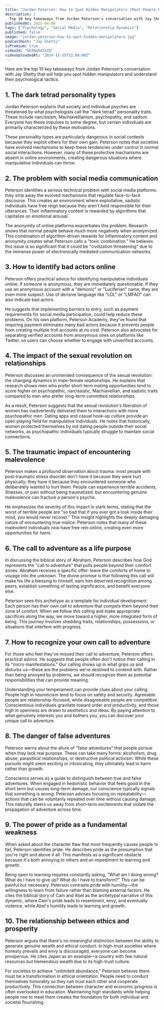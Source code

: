 ```yaml
---
title: "Jordan Peterson: How to Spot Hidden Manipulators (Most People Miss These Signs)"
description: |
  Top 10 key takeaways from Jordan Peterson's conversation with Jay Shetty that will help you spot hidden manipulators and understand their psychological tactics.
publishedAt: 2025-04-08
tags: ["Psychology", "Social Media", "Relationship Dynamics"]
published: false
image: "jordan-peterson-how-to-spot-hidden-manipulators.jpg"
podcastHost: "Jay Shetty"
isPremium: true
videoId: "bKZNq5dthZ8"
videoUploadedAt: "2024-11-25T12:00:00Z"
---
```



<PodcastSummaryPageLayout frontmatter={frontmatter}>

Here are the top 10 key takeaways from Jordan Peterson's conversation with Jay Shetty that will help you spot hidden manipulators and understand their psychological tactics.

## 1. The dark tetrad personality types

Jordan Peterson explains that society and individual psyches are threatened by what psychologists call the "dark tetrad" personality traits. These include narcissism, Machiavellianism, psychopathy, and sadism. Everyone has these impulses to some degree, but certain individuals are primarily characterized by these motivations.

These personality types are particularly dangerous in social contexts because they exploit others for their own gain. Peterson notes that societies have evolved mechanisms to keep these tendencies under control in normal social interactions. However, many of these protective mechanisms are absent in online environments, creating dangerous situations where manipulative individuals can thrive.

## 2. The problem with social media communication

Peterson identifies a serious technical problem with social media platforms: they strip away the evolved mechanisms that regulate face-to-face discourse. This creates an environment where exploitative, sadistic individuals have free reign because they aren't held responsible for their utterances. Their inflammatory content is rewarded by algorithms that capitalize on emotional arousal.

The anonymity of online platforms exacerbates this problem. Research shows that normal people behave much more negatively when anonymized. This combination of algorithm-driven rewards for inflammatory content and anonymity creates what Peterson calls a "toxic combination." He believes this issue is so significant that it could be "civilization threatening" due to the immense power of electronically mediated communication networks.

## 3. How to identify bad actors online

Peterson offers practical advice for identifying manipulative individuals online. If someone is anonymous, they are immediately questionable. If they use an anonymous account with a "demonic" or "Luciferian" name, they are even more suspect. Use of derisive language like "LOL" or "LMFAO" can also indicate bad actors.

He suggests that implementing barriers to entry, such as payment requirements for social media participation, could help reduce these problems. On his own platform, Peterson Academy, they've found that requiring payment eliminates many bad actors because it prevents people from creating multiple troll accounts at no cost. Peterson also advocates for separating verified accounts from anonymous ones on platforms like Twitter, so users can choose whether to engage with unverified accounts.

## 4. The impact of the sexual revolution on relationships

Peterson discusses an unintended consequence of the sexual revolution: the changing dynamics in male-female relationships. He explains that research shows men who prefer short-term mating opportunities tend to score higher on psychopathic, narcissistic, Machiavellian, and sadistic traits compared to men who prefer long-term committed relationships.

As a result, Peterson suggests that the sexual revolution's liberation of women has inadvertently delivered them to interactions with more psychopathic men. Dating apps and casual hook-up culture provide an open playing field for manipulative individuals. He notes that historically, women protected themselves by not dating people outside their social networks, as psychopathic individuals typically struggle to maintain social connections.

## 5. The traumatic impact of encountering malevolence

Peterson makes a profound observation about trauma: most people with post-traumatic stress disorder don't have it because they were hurt physically; they have it because they encountered someone who deliberately wanted to hurt them. People can experience terrible accidents, illnesses, or pain without being traumatized, but encountering genuine malevolence can fracture a person's psyche.

He emphasizes the severity of this impact in stark terms, stating that the worst of terrible people are "so bad that if you ever got a look inside their mind, you would never recover." This insight highlights the deeply damaging nature of encountering true malice. Peterson notes that many of these malevolent individuals now have free rein online, creating even more opportunities for harm.

## 6. The call to adventure as a life purpose

In discussing the biblical story of Abraham, Peterson describes how God represents the "call to adventure" that pulls people beyond their comfort zones. Abraham receives a specific offer: leave the comforts of home to voyage into the unknown. The divine promise is that following this call will make his life a blessing to himself, earn him deserved recognition among peers, establish something of lasting significance, and benefit everyone else.

Peterson sees this archetype as a template for individual development. Each person has their own call to adventure that compels them beyond their zone of comfort. When we follow this calling and make appropriate sacrifices along the way, we move toward a higher, more integrated form of being. This journey involves shedding traits, relationships, possessions, or situations that interfere with progress.

## 7. How to recognize your own call to adventure

For those who feel they've missed their call to adventure, Peterson offers practical advice. He suggests that people often don't notice their calling in its "micro manifestations." Our calling shows up in what grips us and disturbs us—these are the problems we're destined to contend with. Rather than being annoyed by problems, we should recognize them as potential responsibilities that can provide meaning.

Understanding your temperament can provide clues about your calling. People high in neuroticism tend to focus on safety and security. Agreeable people are relationship-focused, while disagreeable people are competitive. Conscientious individuals gravitate toward order and productivity, and those high in openness are drawn to aesthetics and ideas. By paying attention to what genuinely interests you and bothers you, you can discover your unique call to adventure.

## 8. The danger of false adventures

Peterson warns about the allure of "false adventures" that people pursue when they lack real purpose. These can take many forms: alcoholism, drug abuse, parasitical relationships, or destructive political activism. While these pursuits might seem exciting or intoxicating, they ultimately lead to harm rather than growth.

Conscience serves as a guide to distinguish between true and false adventures. When engaged in hedonistic behavior that feels good in the short term but causes long-term damage, our conscience typically signals that something is wrong. Peterson advises focusing on repeatability—actions that can be voluntarily repeated over time without causing damage. This naturally steers us away from short-term excitements that violate the propagation of adventure across time.

## 9. The power of pride as a fundamental weakness

When asked about the character flaw that most frequently causes people to fail, Peterson identifies pride. He describes pride as the presumption that you're right and above it all. This manifests as a significant obstacle because it's both annoying to others and an impediment to learning and growth.

Being open to learning requires constantly asking, "What am I doing wrong? What do I have to give up? What do I have to transform?" This can be painful but necessary. Peterson contrasts pride with humility—the willingness to learn from failure rather than blaming external factors. He cites the biblical story of Cain and Abel as the archetypal narrative of this dynamic, where Cain's pride leads to resentment, envy, and eventually violence, while Abel's humility leads to learning and growth.

## 10. The relationship between ethics and prosperity

Peterson argues that there's no meaningful distinction between the ability to generate genuine wealth and ethical conduct. In high-trust societies where honesty prevails and envy is discouraged, everyone can become prosperous. He cites Japan as an example—a country with few natural resources but tremendous wealth due to its high-trust culture.

For societies to achieve "unlimited abundance," Peterson believes there must be a transformation in ethical orientation. People need to conduct themselves honorably so they can trust each other and cooperate productively. This connection between character and economic progress is often overlooked in education. Maintaining high standards while helping people rise to meet them creates the foundation for both individual and societal flourishing.

</PodcastSummaryPageLayout>
